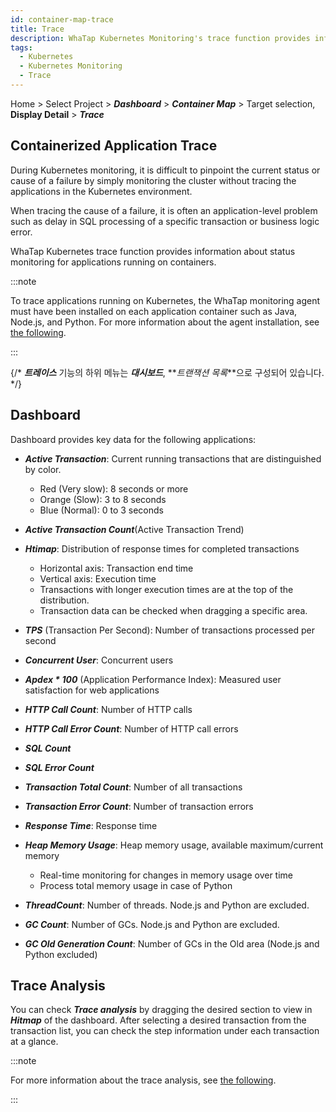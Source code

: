 ```yaml
---
id: container-map-trace
title: Trace
description: WhaTap Kubernetes Monitoring's trace function provides information about status monitoring for applications running on containers.
tags:
  - Kubernetes
  - Kubernetes Monitoring
  - Trace
---
```


Home > Select Project > **_Dashboard_** > **_Container Map_** > Target selection, **Display Detail** > **_Trace_**

## Containerized Application Trace

During Kubernetes monitoring, it is difficult to pinpoint the current status or cause of a failure by simply monitoring the cluster without tracing the applications in the Kubernetes environment.

When tracing the cause of a failure, it is often an application-level problem such as delay in SQL processing of a specific transaction or business logic error.

WhaTap Kubernetes trace function provides information about status monitoring for applications running on containers.

:::note

To trace applications running on Kubernetes, the WhaTap monitoring agent must have been installed on each application container such as Java, Node.js, and Python. For more information about the agent installation, see [the following](install-application-agent).

:::

<ImgLang img='k8s-container-map-trace.png' desc='Trace' />

{/* **_트레이스_** 기능의 하위 메뉴는 **_대시보드_**, **_트랜잭션 목록_**으로 구성되어 있습니다. */}

## Dashboard

Dashboard provides key data for the following applications:

- **_Active Transaction_**: Current running transactions that are distinguished by color.

  - <span class='vslow'>Red</span> (<span class='vslow'>Very slow</span>): 8 seconds or more
  - <span class='slow'> Orange</span> (<span class='slow'>Slow</span>): 3 to 8 seconds
  - <span class='normal'>Blue</span> (<span class='normal'>Normal</span>): 0 to 3 seconds

- **_Active Transaction Count_**(Active Transaction Trend)

- **_Htimap_**: Distribution of response times for completed transactions

  - Horizontal axis: Transaction end time
  - Vertical axis: Execution time
  - Transactions with longer execution times are at the top of the distribution.
  - Transaction data can be checked when dragging a specific area.

- **_TPS_** (Transaction Per Second): Number of transactions processed per second

- **_Concurrent User_**: Concurrent users

- **_Apdex \* 100_** (Application Performance Index): Measured user satisfaction for web applications

- **_HTTP Call Count_**: Number of HTTP calls

- **_HTTP Call Error Count_**: Number of HTTP call errors

- **_SQL Count_**

- **_SQL Error Count_**

- **_Transaction Total Count_**: Number of all transactions

- **_Transaction Error Count_**: Number of transaction errors

- **_Response Time_**: Response time

- **_Heap Memory Usage_**: Heap memory usage, available maximum/current memory

  - Real-time monitoring for changes in memory usage over time
  - Process total memory usage in case of Python

- **_ThreadCount_**: Number of threads. Node.js and Python are excluded.

- **_GC Count_**: Number of GCs. Node.js and Python are excluded.

- **_GC Old Generation Count_**: Number of GCs in the Old area (Node.js and Python excluded)

## Trace Analysis

You can check **_Trace analysis_** by dragging the desired section to view in **_Hitmap_** of the dashboard. After selecting a desired transaction from the transaction list, you can check the step information under each transaction at a glance. 

:::note 

For more information about the trace analysis, see [the following](../java/dashboard-hitmap-trace). 

:::
